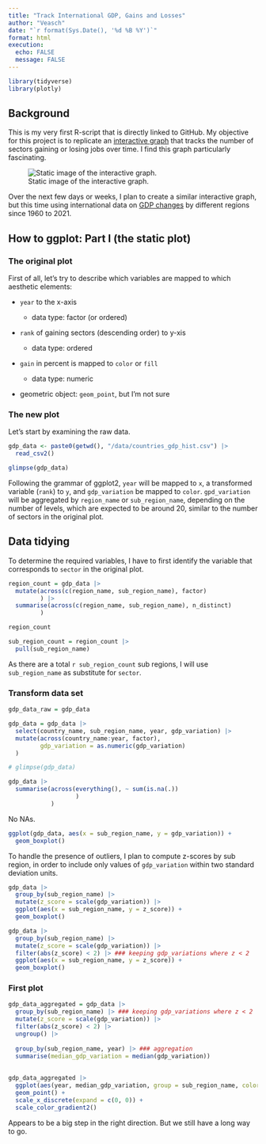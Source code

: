 ```yaml
---
title: "Track International GDP, Gains and Losses"
author: "Veasch"
date: "`r format(Sys.Date(), '%d %B %Y')`"
format: html
execution:
  echo: FALSE
  message: FALSE
---
```


```r
library(tidyverse)
library(plotly)
```

## Background

This is my very first R-script that is directly linked to GitHub. My objective for this project is to replicate an [interactive graph](https://www.fusioncharts.com/demos/datastories/jobs-gain-and-loss/) that tracks the number of sectors gaining or losing jobs over time. I find this graph particularly fascinating.

![Static image of the interactive graph.](figures/img_gdp.png){fig-align="center"}

Over the next few days or weeks, I plan to create a similar interactive graph, but this time using international data on [GDP changes](https://www.kaggle.com/datasets/fredericksalazar/pib-gdp-global-by-countries-since-1960-to-2021?resource=download) by different regions since 1960 to 2021.

## How to ggplot: Part I (the static plot)

### The original plot

First of all, let's try to describe which variables are mapped to which aesthetic elements:

-   `year` to the x-axis

    -   data type: factor (or ordered)

-   `rank` of gaining sectors (descending order) to y-xis

    -   data type: ordered

-   `gain` in percent is mapped to `color` or `fill`

    -   data type: numeric

-   geometric object: `geom_point`, but I'm not sure

### The new plot

Let's start by examining the raw data.

```r
gdp_data <- paste0(getwd(), "/data/countries_gdp_hist.csv") |> 
  read_csv2()

glimpse(gdp_data)
```

Following the grammar of ggplot2, `year` will be mapped to `x`, a transformed variable (`rank`) to `y`, and `gdp_variation` be mapped to `color`. `gpd_variation` will be aggregated by `region_name` or `sub_region_name`, depending on the number of levels, which are expected to be around 20, similar to the number of sectors in the original plot.

## Data tidying

To determine the required variables, I have to first identify the variable that corresponds to `sector` in the original plot.

```r
region_count = gdp_data |> 
  mutate(across(c(region_name, sub_region_name), factor)
         ) |> 
  summarise(across(c(region_name, sub_region_name), n_distinct)
         )

region_count

sub_region_count = region_count |> 
  pull(sub_region_name)
```

As there are a total `r sub_region_count` sub regions, I will use `sub_region_name` as substitute for `sector`.

### Transform data set

```r
gdp_data_raw = gdp_data

gdp_data = gdp_data |> 
  select(country_name, sub_region_name, year, gdp_variation) |> 
  mutate(across(country_name:year, factor),
         gdp_variation = as.numeric(gdp_variation)
  )

# glimpse(gdp_data)

gdp_data |> 
  summarise(across(everything(), ~ sum(is.na(.))
                   )
            )
```

No NAs.

```r
ggplot(gdp_data, aes(x = sub_region_name, y = gdp_variation)) +
  geom_boxplot()
```

To handle the presence of outliers, I plan to compute z-scores by sub region, in order to include only values of `gdp_variation` within two standard deviation units.

```r
gdp_data |> 
  group_by(sub_region_name) |> 
  mutate(z_score = scale(gdp_variation)) |> 
  ggplot(aes(x = sub_region_name, y = z_score)) +
  geom_boxplot()

gdp_data |> 
  group_by(sub_region_name) |> 
  mutate(z_score = scale(gdp_variation)) |> 
  filter(abs(z_score) < 2) |> ### keeping gdp_variations where z < 2
  ggplot(aes(x = sub_region_name, y = z_score)) +
  geom_boxplot()
```

### First plot

```r
gdp_data_aggregated = gdp_data |> 
  group_by(sub_region_name) |> ### keeping gdp_variations where z < 2
  mutate(z_score = scale(gdp_variation)) |> 
  filter(abs(z_score) < 2) |> 
  ungroup() |> 
  
  group_by(sub_region_name, year) |> ### aggregation
  summarise(median_gdp_variation = median(gdp_variation))
  
  
gdp_data_aggregated |> 
  ggplot(aes(year, median_gdp_variation, group = sub_region_name, color = median_gdp_variation)) +
  geom_point() +
  scale_x_discrete(expand = c(0, 0)) +
  scale_color_gradient2()
```

Appears to be a big step in the right direction. But we still have a long way to go.

